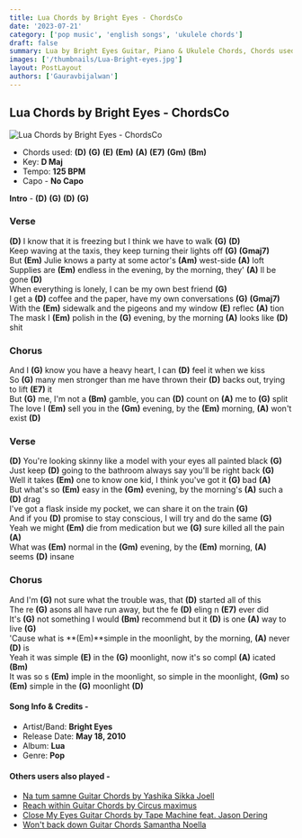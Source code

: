 ```yaml
---
title: Lua Chords by Bright Eyes - ChordsCo
date: '2023-07-21'
category: ['pop music', 'english songs', 'ukulele chords']
draft: false
summary: Lua by Bright Eyes Guitar, Piano & Ukulele Chords, Chords used - (D) (G) (E) (Em) (A) (E7) (Gm) (Bm), Capo - No Capo, Key - D major
images: ['/thumbnails/Lua-Bright-eyes.jpg']
layout: PostLayout
authors: ['Gauravbijalwan']
---
```


## Lua Chords by Bright Eyes - ChordsCo

![Lua Chords by Bright Eyes - ChordsCo](/thumbnails/Lua-Bright-eyes.jpg)

- Chords used: **(D)** **(G)** **(E)** **(Em)** **(A)** **(E7)** **(Gm)** **(Bm)**
- Key: **D Maj**
- Tempo: **125 BPM**
- Capo - **No Capo**

**Intro** - **(D)** **(G)** **(D)** **(G)**

### Verse

**(D)** I know that it is freezing but I think we have to walk **(G)** **(D)**\
Keep waving at the taxis, they keep turning their lights off **(G)** **(Gmaj7)**\
But **(Em)** Julie knows a party at some actor's **(Am)** west-side **(A)** loft\
Supplies are **(Em)** endless in the evening, by the morning, they' **(A)** ll be gone **(D)**\
When everything is lonely, I can be my own best friend **(G)**\
I get a **(D)** coffee and the paper, have my own conversations **(G)** **(Gmaj7)**\
With the **(Em)** sidewalk and the pigeons and my window **(E)** reflec **(A)** tion\
The mask I **(Em)** polish in the **(G)** evening, by the morning **(A)** looks like **(D)** shit

### Chorus

And I **(G)** know you have a heavy heart, I can **(D)** feel it when we kiss\
So **(G)** many men stronger than me have thrown their **(D)** backs out, trying to lift **(E7)** it\
But **(G)** me, I'm not a **(Bm)** gamble, you can **(D)** count on **(A)** me to **(G)** split\
The love I **(Em)** sell you in the **(Gm)** evening, by the **(Em)** morning, **(A)** won't exist **(D)**

### Verse

**(D)** You're looking skinny like a model with your eyes all painted black **(G)**\
Just keep **(D)** going to the bathroom always say you'll be right back **(G)**\
Well it takes **(Em)** one to know one kid, I think you've got it **(G)** bad **(A)**\
But what's so **(Em)** easy in the **(Gm)** evening, by the morning's **(A)** such a **(D)** drag\
I've got a flask inside my pocket, we can share it on the train **(G)**\
And if you **(D)** promise to stay conscious, I will try and do the same **(G)**\
Yeah we might **(Em)** die from medication but we **(G)** sure killed all the pain **(A)**\
What was **(Em)** normal in the **(Gm)** evening, by the **(Em)** morning, **(A)** seems **(D)** insane

### Chorus

And I'm **(G)** not sure what the trouble was, that **(D)** started all of this\
The re **(G)** asons all have run away, but the fe **(D)** eling n **(E7)** ever did\
It's **(G)** not something I would **(Bm)** recommend but it **(D)** is one **(A)** way to live **(G)**\
'Cause what is **(Em)**simple in the moonlight, by the morning, **(A)** never **(D)** is\
Yeah it was simple **(E)** in the **(G)** moonlight, now it's so compl **(A)** icated **(Bm)**\
It was so s **(Em)** imple in the moonlight, so simple in the moonlight, **(Gm)** so **(Em)** simple in the **(G)** moonlight **(D)**

#### Song Info & Credits -

- Artist/Band: **Bright Eyes**
- Release Date: **May 18, 2010**
- Album: **Lua**
- Genre: **Pop**

#### Others users also played -

- [Na tum samne Guitar Chords by Yashika Sikka Joell](https://www.chordsco.com/chords/na-tum-samne-guitar-chords-by-yashika-sikka-joell)
- [Reach within Guitar Chords by Circus maximus](https://www.chordsco.com/chords/reach-within-guitar-chords-by-circus-maximus)
- [Close My Eyes Guitar Chords by Tape Machine feat. Jason Dering](https://www.chordsco.com/chords/close-my-eyes-guitar-chords-by-tape-machine-feat-jason-dering)
- [Won't back down Guitar Chords Samantha Noella](https://www.chordsco.com/chords/wont-back-down-guitar-chords-samantha-noella)
